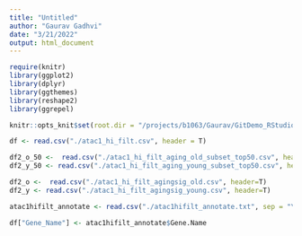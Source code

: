 ```yaml
---
title: "Untitled"
author: "Gaurav Gadhvi"
date: "3/21/2022"
output: html_document
---
```




```r

require(knitr)
library(ggplot2)
library(dplyr)
library(ggthemes)
library(reshape2)
library(ggrepel)

knitr::opts_knit$set(root.dir = "/projects/b1063/Gaurav/GitDemo_RStudio/")
```





```r

df <- read.csv("./atac1_hi_filt.csv", header = T)

df2_o_50 <-  read.csv("./atac1_hi_filt_aging_old_subset_top50.csv", header=T)
df2_y_50 <- read.csv("./atac1_hi_filt_aging_young_subset_top50.csv", header=T)

df2_o <-  read.csv("./atac1_hi_filt_agingsig_old.csv", header=T)
df2_y <- read.csv("./atac1_hi_filt_agingsig_young.csv", header=T)

atac1hifilt_annotate <- read.csv("./atac1hifilt_annotate.txt", sep = "\t", header = T)

df["Gene_Name"] <- atac1hifilt_annotate$Gene.Name


```




